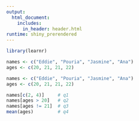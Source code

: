```yaml
---
output:
  html_document:
    includes:
      in_header: header.html
runtime: shiny_prerendered
---
```

  
```r
library(learnr)
```

```r
names <- c("Eddie", "Pouria", "Jasmine", "Ana")
ages <- c(20, 21, 21, 22)
```
```r
names <- c("Eddie", "Pouria", "Jasmine", "Ana")
ages <- c(20, 21, 21, 22)

names[c(2, 4)]     # q1
names[ages > 20]   # q2
names[ages != 21]  # q3
mean(ages)         # q4
```

<div data-iframe-height></div>
